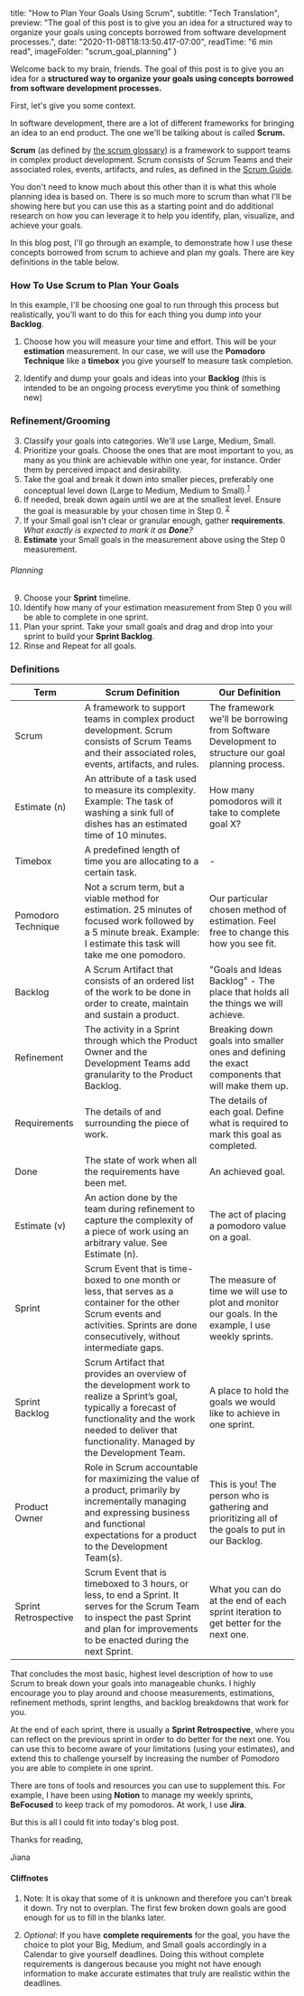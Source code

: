 
  title: "How to Plan Your Goals Using Scrum",
  subtitle: "Tech Translation",
  preview: "The goal of this post is to give you an idea for a structured way to organize your goals using concepts borrowed from software development processes.",
  date: "2020-11-08T18:13:50.417-07:00",
  readTime: "6 min read",
  imageFolder: "scrum_goal_planning"
}


<div className={styles.postContent}>
  <p>Welcome back to my brain, friends. The goal of this post is to give you an idea for a <strong>structured way to organize your goals using concepts borrowed from software development processes.</strong></p>
  <p>First, let&#39;s give you some context.</p>
  <p>In software development, there are a lot of different frameworks for bringing an idea to an end product. The one we&#39;ll be talking about is called <strong>Scrum.</strong></p>
  <p><strong>Scrum</strong> (as defined by <a href="https://www.scrum.org/resources/scrum-glossary">the scrum glossary</a>) is a framework to support teams in complex product development. Scrum consists of Scrum Teams and their associated roles, events, artifacts, and rules, as defined in the <a href="https://www.scrumguides.org/">Scrum Guide</a>.</p>
  <p>You don&#39;t need to know much about this other than it is what this whole planning idea is based on. There is so much more to scrum than what I&#39;ll be showing here but you can use this as a starting point and do additional research on how you can leverage it to help you identify, plan, visualize, and achieve your goals.</p>
  <p>In this blog post, I&#39;ll go through an example, to demonstrate how I use these concepts borrowed from scrum to achieve and plan my goals. There are key definitions in the table below.</p>
  <h3 id="how-to-use-scrum-to-plan-your-goals">How To Use Scrum to Plan Your Goals</h3>
  <p>In this example, I&#39;ll be choosing one goal to run through this process but realistically, you&#39;ll want to do this for each thing you dump into your <strong>Backlog</strong>.</p>
  <ol>
    <li><p>Choose how you will measure your time and effort. This will be your <strong>estimation</strong> measurement. In our case, we will use the <strong>Pomodoro Technique</strong> like a <strong>timebox</strong> you give yourself to measure task completion.</p>
      <div className={styles.imgHolder}>
        <ImageWithCaption src="../images/scrum_goal_planning/estimation.png" alt="estimation"/>
      </div>
    </li>
    <li><p>Identify and dump your goals and ideas into your <strong>Backlog</strong> (this is intended to be an ongoing process everytime you think of something new)</p>
      <div className={styles.imgHolder}>
        <ImageWithCaption src="../images/scrum_goal_planning/backlog 1.png" alt="backlog"/>
      </div>
    </li>
  </ol>
  <h3 id="refinement-grooming">Refinement/Grooming</h3>
  <ol start='3'>
    <li>Classify your goals into categories. We&#39;ll use Large, Medium, Small.</li>
    <div className={styles.imgHolder}>
      <ImageWithCaption src="../images/scrum_goal_planning/backlog 2.png" alt="backlog"/>
    </div>
    <li>Prioritize your goals. Choose the ones that are most important to you, as many as you think are achievable within one year, for instance. Order them by perceived impact and desirability.</li>
    <div className={styles.imgHolder}>
      <ImageWithCaption src="../images/scrum_goal_planning/backlog 3.png" alt="backlog"/>
    </div>
    <li>Take the goal and break it down into smaller pieces, preferably one conceptual level down (Large to Medium, Medium to Small).<sup><a href="#cliffnote-1">1</a></sup></li>
    <div className={styles.imgHolder}>
      <ImageWithCaption src="../images/scrum_goal_planning/backlog 4.png" alt="backlog"/>
    </div>
    <li>If needed, break down again until we are at the smallest level. Ensure the goal is measurable by your chosen time in Step 0. <sup><a href="#cliffnote-2">2</a></sup></li>
    <div className={styles.imgHolder}>
      <ImageWithCaption src="../images/scrum_goal_planning/backlog 5.png" alt="backlog"/>
    </div>
    <li>If your Small goal isn&#39;t clear or granular enough, gather <strong>requirements</strong>. <em>What exactly is expected to mark it as <strong>Done</strong>?</em></li>
    <div className={styles.imgHolder}>
      <ImageWithCaption src="../images/scrum_goal_planning/requirements.png" alt="requirements"/>
    </div>
    <li><strong>Estimate</strong> your Small goals in the measurement above using the Step 0 measurement.</li>
    <div className={styles.imgHolder}>
      <ImageWithCaption src="../images/scrum_goal_planning/working backlog.png" alt="working backlog"/>
    </div>
  </ol>
  <h6 id="planning">Planning</h6>
  <ol start='9'>
    <li>Choose your <strong>Sprint</strong> timeline.</li>
    <li>Identify how many of your estimation measurement from Step 0 you will be able to complete in one sprint.</li>
    <div className={styles.imgHolder}>
      <ImageWithCaption src="../images/scrum_goal_planning/sprint timeline.png" alt="sprint timeline"/>
    </div>
    <li>Plan your sprint. Take your small goals and drag and drop into your sprint to build your <strong>Sprint Backlog</strong>.</li>
    <div className={styles.imgHolder}>
      <ImageWithCaption src="../images/scrum_goal_planning/dragdrop.gif" alt="dragdrop"/>
    </div>
    <li>Rinse and Repeat for all goals.</li>
  </ol>
  <h3 id="definitions">Definitions</h3>
  <table>
    <thead>
      <tr>
        <th>Term</th>
        <th>Scrum Definition</th>
        <th>Our Definition</th>
      </tr>
    </thead>
    <tbody>
      <tr>
        <td>Scrum</td>
        <td>A framework to support teams in complex product development. Scrum consists of Scrum Teams and their associated roles, events, artifacts, and rules.</td>
        <td>The framework we&#39;ll be borrowing from Software Development to structure our goal planning process.</td>
      </tr>
      <tr>
        <td>Estimate (n)</td>
        <td>An attribute of a task used to measure its complexity. Example: The task of washing a sink full of dishes has an estimated time of 10 minutes.</td>
        <td>How many pomodoros will it take to complete goal X?</td>
      </tr>
      <tr>
        <td>Timebox</td>
        <td>A predefined length of time you are allocating to a certain task.</td>
        <td>-</td>
      </tr>
      <tr>
        <td>Pomodoro Technique</td>
        <td>Not a scrum term, but a viable method for estimation. 25 minutes of focused work followed by a 5 minute break. Example: I estimate this task will take me one pomodoro.</td>
        <td>Our particular chosen method of estimation. Feel free to change this how you see fit.</td>
      </tr>
      <tr>
        <td>Backlog</td>
        <td>A Scrum Artifact that consists of an ordered list of the work to be done in order to create, maintain and sustain a product.</td>
        <td>&quot;Goals and Ideas Backlog&quot; - The place that holds all the things we will achieve.</td>
      </tr>
      <tr>
        <td>Refinement</td>
        <td>The activity in a Sprint through which the Product Owner and the Development Teams add granularity to the Product Backlog.</td>
        <td>Breaking down goals into smaller ones and defining the exact components that will make them up.</td>
      </tr>
      <tr>
        <td>Requirements</td>
        <td>The details of and surrounding the piece of work.</td>
        <td>The details of each goal. Define what is required to mark this goal as completed.</td>
      </tr>
      <tr>
        <td>Done</td>
        <td>The state of work when all the requirements have been met.</td>
        <td>An achieved goal.</td>
      </tr>
      <tr>
        <td>Estimate (v)</td>
        <td>An action done by the team during refinement to capture the complexity of a piece of work using an arbitrary value. See Estimate (n).</td>
        <td>The act of placing a pomodoro value on a goal.</td>
      </tr>
      <tr>
        <td>Sprint</td>
        <td>Scrum Event that is time-boxed to one month or less, that serves as a container for the other Scrum events and activities. Sprints are done consecutively, without intermediate gaps.</td>
        <td>The measure of time we will use to plot and monitor our goals. In the example, I use weekly sprints.</td>
      </tr>
      <tr>
        <td>Sprint Backlog</td>
        <td>Scrum Artifact that provides an overview of the development work to realize a Sprint’s goal, typically a forecast of functionality and the work needed to deliver that functionality. Managed by the Development Team.</td>
        <td>A place to hold the goals we would like to achieve in one sprint.</td>
      </tr>
      <tr>
        <td>Product Owner</td>
        <td>Role in Scrum accountable for maximizing the value of a product, primarily by incrementally managing and expressing business and functional expectations for a product to the Development Team(s).</td>
        <td>This is you! The person who is gathering and prioritizing all of the goals to put in our Backlog.</td>
      </tr>
      <tr>
        <td>Sprint Retrospective</td>
        <td>Scrum Event that is timeboxed to 3 hours, or less, to end a Sprint. It serves for the Scrum Team to inspect the past Sprint and plan for improvements to be enacted during the next Sprint.</td>
        <td>What you can do at the end of each sprint iteration to get better for the next one.</td>
      </tr>
    </tbody>
  </table>
  <p>That concludes the most basic, highest level description of how to use Scrum to break down your goals into manageable chunks. I highly encourage you to play around and choose measurements, estimations, refinement methods, sprint lengths, and backlog breakdowns that work for you. </p>
  <p>At the end of each sprint, there is usually a <strong>Sprint Retrospective</strong>, where you can reflect on the previous sprint in order to do better for the next one. You can use this to become aware of your limitations (using your estimates), and extend this to challenge yourself by increasing the number of Pomodoro you are able to complete in one sprint.</p>
  <p>There are tons of tools and resources you can use to supplement this. For example, I have been using <strong>Notion</strong> to manage my weekly sprints, <strong>BeFocused</strong> to keep track of my pomodoros. At work, I use <strong>Jira</strong>.</p>
  <p>But this is all I could fit into today&#39;s blog post.</p>
  <p>Thanks for reading,</p>
  <p>Jiana</p>
  <h4 id="cliffnotes">Cliffnotes</h4>
  <ol>
    <li><p id='cliffnote-1'>Note: It is okay that some of it is unknown and therefore you can&#39;t break it down. Try not to overplan. The first few broken down goals are good enough for us to  fill in the blanks later.</p></li>
    <li><p id='cliffnote-2'><em>Optional</em>: If you have <strong>complete requirements</strong> for the goal, you have the choice to plot your Big, Medium, and Small goals accordingly in a Calendar to give yourself deadlines. Doing this without complete requirements is dangerous because you might not have enough information to make accurate estimates that truly are realistic within the deadlines.</p></li>
  </ol>
</div>
